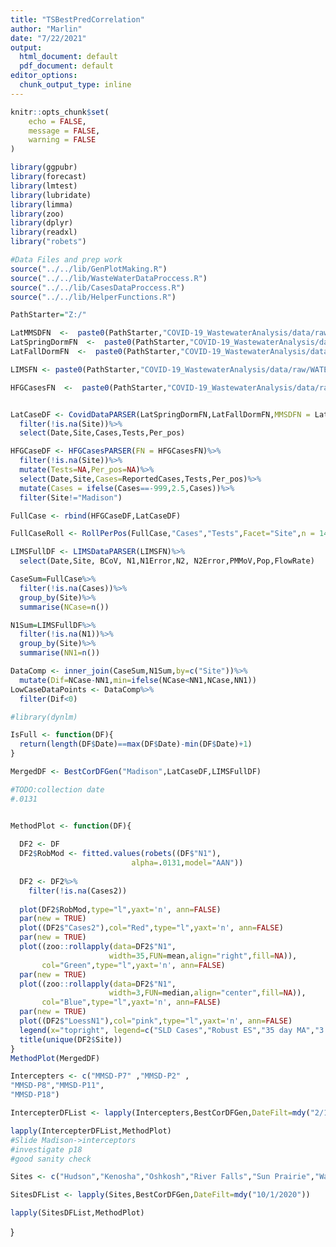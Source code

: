 ```yaml
---
title: "TSBestPredCorrelation"
author: "Marlin"
date: "7/22/2021"
output:
  html_document: default
  pdf_document: default
editor_options:
  chunk_output_type: inline
---
```


```r
knitr::opts_chunk$set(
	echo = FALSE,
	message = FALSE,
	warning = FALSE
)

```

```r
library(ggpubr)
library(forecast)
library(lmtest)
library(lubridate)
library(limma)
library(zoo)
library(dplyr)
library(readxl)
library("robets")

#Data Files and prep work
source("../../lib/GenPlotMaking.R")
source("../../lib/WasteWaterDataProccess.R")
source("../../lib/CasesDataProccess.R")
source("../../lib/HelperFunctions.R")

```

```r
PathStarter="Z:/"

LatMMSDFN  <-  paste0(PathStarter,"COVID-19_WastewaterAnalysis/data/raw/MMSD_Cases.csv")
LatSpringDormFN  <-  paste0(PathStarter,"COVID-19_WastewaterAnalysis/data/raw/SpringSemester_CasesByDorm.TSV")
LatFallDormFN  <-  paste0(PathStarter,"COVID-19_WastewaterAnalysis/data/raw/FallSemester_CasesByDorm.TSV")

LIMSFN <- paste0(PathStarter,"COVID-19_WastewaterAnalysis/data/raw/WATERMICRO_WW_COVID-2021-06-30 17 40.xlsx")

HFGCasesFN  <-  paste0(PathStarter,"COVID-19_WastewaterAnalysis/data/raw/HighFreq_CaseData_2021-05-07.csv")


LatCaseDF <- CovidDataPARSER(LatSpringDormFN,LatFallDormFN,MMSDFN = LatMMSDFN)%>%
  filter(!is.na(Site))%>%
  select(Date,Site,Cases,Tests,Per_pos)

HFGCaseDF <- HFGCasesPARSER(FN = HFGCasesFN)%>%
  filter(!is.na(Site))%>%
  mutate(Tests=NA,Per_pos=NA)%>%
  select(Date,Site,Cases=ReportedCases,Tests,Per_pos)%>%
  mutate(Cases = ifelse(Cases==-999,2.5,Cases))%>%
  filter(Site!="Madison")

FullCase <- rbind(HFGCaseDF,LatCaseDF)

FullCaseRoll <- RollPerPos(FullCase,"Cases","Tests",Facet="Site",n = 14)

LIMSFullDF <- LIMSDataPARSER(LIMSFN)%>%
  select(Date,Site, BCoV, N1,N1Error,N2, N2Error,PMMoV,Pop,FlowRate)

CaseSum=FullCase%>%
  filter(!is.na(Cases))%>%
  group_by(Site)%>%
  summarise(NCase=n())

N1Sum=LIMSFullDF%>%
  filter(!is.na(N1))%>%
  group_by(Site)%>%
  summarise(NN1=n())

DataComp <- inner_join(CaseSum,N1Sum,by=c("Site"))%>%
  mutate(Dif=NCase-NN1,min=ifelse(NCase<NN1,NCase,NN1))
LowCaseDataPoints <- DataComp%>%
  filter(Dif<0)

```




 
```r
#library(dynlm)

IsFull <- function(DF){
  return(length(DF$Date)==max(DF$Date)-min(DF$Date)+1)
}


```

```r
MergedDF <- BestCorDFGen("Madison",LatCaseDF,LIMSFullDF)
```

```r
#TODO:collection date
#.0131


MethodPlot <- function(DF){
  
  DF2 <- DF
  DF2$RobMod <- fitted.values(robets((DF$"N1"),
                           alpha=.0131,model="AAN"))
  
  DF2 <- DF2%>%
    filter(!is.na(Cases2))
  
  plot(DF2$RobMod,type="l",yaxt='n', ann=FALSE)
  par(new = TRUE)
  plot((DF2$"Cases2"),col="Red",type="l",yaxt='n', ann=FALSE)
  par(new = TRUE)
  plot((zoo::rollapply(data=DF2$"N1",
                      width=35,FUN=mean,align="right",fill=NA)),
       col="Green",type="l",yaxt='n', ann=FALSE)
  par(new = TRUE)
  plot((zoo::rollapply(data=DF2$"N1",
                      width=3,FUN=median,align="center",fill=NA)),
       col="Blue",type="l",yaxt='n', ann=FALSE)
  par(new = TRUE)
  plot((DF2$"LoessN1"),col="pink",type="l",yaxt='n', ann=FALSE)
  legend(x="topright", legend=c("SLD Cases","Robust ES","35 day MA","3 day meadian N1","loess"),fill=c("Red","Black","Green","Blue","pink"),cex=.75)
  title(unique(DF2$Site))
}
MethodPlot(MergedDF)
```


```r
Intercepters <- c("MMSD-P7" ,"MMSD-P2" ,               
"MMSD-P8","MMSD-P11",                
"MMSD-P18")

IntercepterDFList <- lapply(Intercepters,BestCorDFGen,DateFilt=mdy("2/1/2021"))

lapply(IntercepterDFList,MethodPlot)
#Slide Madison->interceptors
#investigate p18
#good sanity check
```

```r
Sites <- c("Hudson","Kenosha","Oshkosh","River Falls","Sun Prairie","Wausau")

SitesDFList <- lapply(Sites,BestCorDFGen,DateFilt=mdy("10/1/2020"))

lapply(SitesDFList,MethodPlot)
```
}
